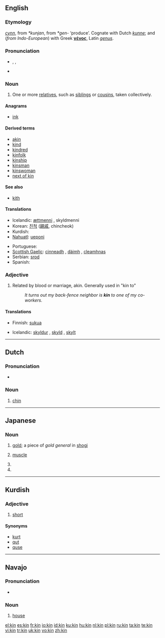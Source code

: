 {{see|kín|-kin}}
==English==

===Etymology===
{{OE.}} ''[[cynn]]'', from {{Ger.}} ''*kunjan'', from {{IE.}} ''*gen-'' ‘produce’. Cognate with Dutch ''[[kunne]]''; and (''from Indo-European'') with Greek '''[[γένος]]''', Latin ''[[genus#Latin|genus]]''.

===Pronunciation===
* {{enPR|kĭn}}, {{IPA|/kɪn/}}, {{SAMPA|/kIn/}}
* {{audio|en-us-kin.ogg|Audio (US)}}
*: {{rhymes|ɪn}}

===Noun===
{{en-noun|-}}

# One or more [[relative]]s, such as [[sibling]]s or [[cousin]]s, taken collectively.

====Anagrams====
* [[ink]]

====Derived terms====
* [[akin]]
* [[kind]]
* [[kindred]]
* [[kinfolk]]
* [[kinship]]
* [[kinsman]]
* [[kinswoman]]
* [[next of kin]]

====See also====
* [[kith]]

====Translations====
{{trans-top|a relative, such as a brother, sister or cousin}}
* Icelandic: [[ættmenni]] {{n|p}}, skyldmenni {{n|p}}
* Korean: [[친척]] ([[親戚]], chincheok)
* Kurdish: {{KUchar|[[خزم]]}}
* [[Nahuatl]]: [[ueponi]]
{{trans-mid}}
* Portuguese: {{t+|pt|parente|m}}
* [[Scottish Gaelic]]: [[cinneadh]] {{m}}, [[dàimh]] {{f}}, [[cleamhnas]] {{m}}
* Serbian: [[srod]] {{m}}
* Spanish: {{t+|es|pariente}}
{{trans-bottom}}

===Adjective===
{{en-adj|-}}

# Related by blood or marriage, akin.  Generally used in "kin to"
#: ''It turns out my back-fence neighbor is '''kin''' to one of my co-workers.''

====Translations====
{{trans-top|related by blood or marriage}}
* Finnish: [[suku]]a
{{trans-mid}}
* Icelandic: [[skyldur]] {{m}}, [[skyld]] {{f}}, [[skylt]] {{n}}
{{trans-bottom}}

----

==Dutch==

===Pronunciation===
* {{audio|Nl-kin.ogg|audio}}

===Noun===
{{nl-noun}}

# [[chin]]

----

==Japanese==
{{see|kiin}}

===Noun===
{{ja-noun|r|hira=きん}}

# {{ja-def|金}} [[gold]]; a piece of ''gold general'' in [[shogi]]
# {{ja-def|筋}} [[muscle]]
# {{ja-def|勤}}
# {{ja-def|菌}}

----

==Kurdish==

===Adjective===
{{infl|ku|noun}}

# [[short]]

====Synonyms====
* [[kurt]]
* [[qut]]
* [[quse]]

----

==Navajo==

===Pronunciation===
* {{IPA|[kxɪ̀n]}}

===Noun===
{{infl|nv|noun}}

# [[house]]

[[el:kin]]
[[es:kin]]
[[fr:kin]]
[[io:kin]]
[[id:kin]]
[[ku:kin]]
[[hu:kin]]
[[nl:kin]]
[[pl:kin]]
[[ru:kin]]
[[ta:kin]]
[[te:kin]]
[[vi:kin]]
[[tr:kin]]
[[uk:kin]]
[[vo:kin]]
[[zh:kin]]